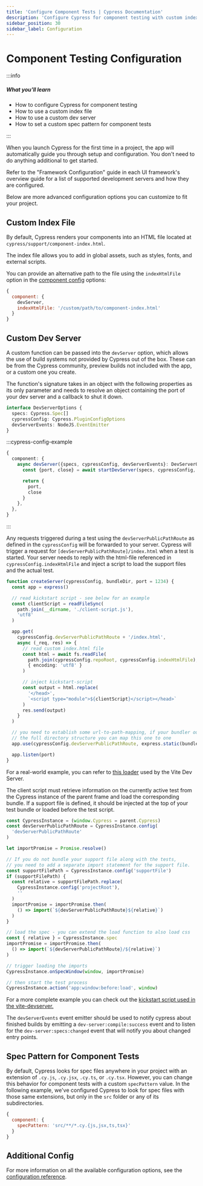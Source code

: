 ```yaml
---
title: 'Configure Component Tests | Cypress Documentation'
description: 'Configure Cypress for component testing with custom index files, dev servers, and spec patterns.'
sidebar_position: 30
sidebar_label: Configuration
---
```


<ProductHeading product="app" />

# Component Testing Configuration

:::info

##### <Icon name="question-circle" color="#4BBFD2" /> What you'll learn

- How to configure Cypress for component testing
- How to use a custom index file
- How to use a custom dev server
- How to set a custom spec pattern for component tests

:::

When you launch Cypress for the first time in a project, the app will
automatically guide you through setup and configuration. You don't need to do
anything additional to get started.

Refer to the "Framework Configuration" guide in each UI framework's overview
guide for a list of supported development servers and how they are configured.

Below are more advanced configuration options you can customize to fit your
project.

## Custom Index File

By default, Cypress renders your components into an HTML file located at
`cypress/support/component-index.html`.

The index file allows you to add in global assets, such as styles, fonts, and
external scripts.

You can provide an alternative path to the file using the `indexHtmlFile` option
in the [component config](/app/references/configuration#component) options:

```js
{
  component: {
    devServer,
    indexHtmlFile: '/custom/path/to/component-index.html'
  }
}
```

## Custom Dev Server

A custom function can be passed into the `devServer` option, which allows the
use of build systems not provided by Cypress out of the box. These can be from
the Cypress community, preview builds not included with the app, or a custom one
you create.

The function's signature takes in an object with the following properties as its
only parameter and needs to resolve an object containing the port of your dev
server and a callback to shut it down.

```ts
interface DevServerOptions {
  specs: Cypress.Spec[]
  cypressConfig: Cypress.PluginConfigOptions
  devServerEvents: NodeJS.EventEmitter
}
```

:::cypress-config-example

```ts
{
  component: {
    async devServer({specs, cypressConfig, devServerEvents}: DevServerOptions) {
      const {port, close} = await startDevServer(specs, cypressConfig, devServerEvents)

      return {
        port,
        close
      }
    },
  },
}
```

:::

Any requests triggered during a test using the `devServerPublicPathRoute` as
defined in the `cypressConfig` will be forwarded to your server. Cypress will
trigger a request for `[devServerPublicPathRoute]/index.html` when a test is
started. Your server needs to reply with the html-file referenced in
`cypressConfig.indexHtmlFile` and inject a script to load the support files and
the actual test.

```ts
function createServer(cypressConfig, bundleDir, port = 1234) {
  const app = express()

  // read kickstart script - see below for an example
  const clientScript = readFileSync(
    path.join(__dirname, './client-script.js'),
    'utf8'
  )

  app.get(
    cypressConfig.devServerPublicPathRoute + '/index.html',
    async (_req, res) => {
      // read custom index.html file
      const html = await fs.readFile(
        path.join(cypressConfig.repoRoot, cypressConfig.indexHtmlFile),
        { encoding: 'utf8' }
      )

      // inject kickstart-script
      const output = html.replace(
        '</head>',
        `<script type="module">${clientScript}</script></head>`
      )
      res.send(output)
    }
  )

  // you need to establish some url-to-path-mapping, if your bundler outputs
  // the full directory structure you can map this one to one
  app.use(cypressConfig.devServerPublicPathRoute, express.static(bundleDir))

  app.listen(port)
}
```

For a real-world example, you can refer to
[this loader](https://github.com/cypress-io/cypress/blob/466155c2125476374d9f9549530f67d0c6354a41/npm/vite-dev-server/src/plugins/cypress.ts#L82-L92)
used by the Vite Dev Server.

The client script must retrieve information on the currently active test from
the Cypress instance of the parent frame and load the corresponding bundle. If a
support file is defined, it should be injected at the top of your test bundle or
loaded before the test script.

```ts
const CypressInstance = (window.Cypress = parent.Cypress)
const devServerPublicPathRoute = CypressInstance.config(
  'devServerPublicPathRoute'
)

let importPromise = Promise.resolve()

// If you do not bundle your support file along with the tests,
// you need to add a separate import statement for the support file.
const supportFilePath = CypressInstance.config('supportFile')
if (supportFilePath) {
  const relative = supportFilePath.replace(
    CypressInstance.config('projectRoot'),
    ''
  )
  importPromise = importPromise.then(
    () => import(`${devServerPublicPathRoute}${relative}`)
  )
}

// load the spec - you can extend the load function to also load css
const { relative } = CypressInstance.spec
importPromise = importPromise.then(
  () => import(`${devServerPublicPathRoute}/${relative}`)
)

// trigger loading the imports
CypressInstance.onSpecWindow(window, importPromise)

// then start the test process
CypressInstance.action('app:window:before:load', window)
```

For a more complete example you can check out the
[kickstart script used in the vite-devserver.](https://github.com/cypress-io/cypress/blob/develop/npm/vite-dev-server/client/initCypressTests.js)

The `devServerEvents` event emitter should be used to notify cypress about
finished builds by emitting a `dev-server:compile:success` event and to listen
for the `dev-server:specs:changed` event that will notify you about changed
entry points.

## Spec Pattern for Component Tests

By default, Cypress looks for spec files anywhere in your project with an
extension of `.cy.js`, `.cy.jsx`, `.cy.ts`, or `.cy.tsx`. However, you can
change this behavior for component tests with a custom `specPattern` value. In
the following example, we've configured Cypress to look for spec files with
those same extensions, but only in the `src` folder or any of its
subdirectories.

```js
{
  component: {
    specPattern: 'src/**/*.cy.{js,jsx,ts,tsx}'
  }
}
```

## Additional Config

For more information on all the available configuration options, see the
[configuration reference](/app/references/configuration).
